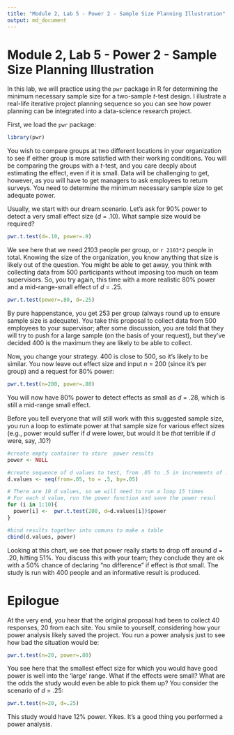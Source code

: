 ```yaml
---
title: "Module 2, Lab 5 - Power 2 - Sample Size Planning Illustration"
output: md_document
---
```


# Module 2, Lab 5 - Power 2 - Sample Size Planning Illustration

In this lab, we will practice using the `pwr` package in R for determining the minimum necessary sample size for a two-sample *t*-test design. I illustrate a real-life iterative project planning sequence so you can see how power planning can be integrated into a data-science research project. 

First, we load the `pwr` package:

```r
library(pwr)
```

You wish to compare groups at two different locations in your organization to see if either group is more satisfied with their working conditions. You will be comparing the groups with a *t*-test, and you care deeply about estimating the effect, even if it is small. Data will be challenging to get, however, as you will have to get managers to ask employees to return surveys. You need to determine the minimum necessary sample size to get adequate power. 

Usually, we start with our dream scenario. Let's ask for 90% power to detect a very small effect size (*d* = .10). What sample size would be required? 

```r
pwr.t.test(d=.10, power=.9)
```

We see here that we need 2103 people per group, or `r 2103*2` people in total. Knowing the size of the organization, you know anything that size is likely out of the question. You might be able to get away, you think with collecting data from 500 participants without imposing too much on team supervisors. So, you try again, this time with a more realistic 80% power and a mid-range-small effect of *d* = .25. 

```r
pwr.t.test(power=.80, d=.25)
```
By pure happenstance, you get 253 per group (always round up to ensure sample size is adequate). You take this proposal to collect data from 500 employees to your supervisor; after some discussion, you are told that they will try to push for a large sample (on the basis of your request), but they've decided 400 is the maximum they are likely to be able to collect. 

Now, you change your strategy. 400 is close to 500, so it's likely to be similar. You now leave out effect size and input *n* = 200 (since it's per group) and a request for 80% power:

```r
pwr.t.test(n=200, power=.80)
```
You will now have 80% power to detect effects as small as *d* = .28, which is still a mid-range small effect. 

Before you tell everyone that will still work with this suggested sample size, you run a loop to estimate power at that sample size for various effect sizes (e.g., power would suffer if *d* were lower, but would it be *that* terrible if *d* were, say, .10?)


```r
#create empty container to store  power results
power <- NULL

#create sequence of d values to test, from .05 to .5 in increments of .05
d.values <- seq(from=.05, to = .5, by=.05)

# There are 10 d values, so we will need to run a loop 15 times
# For each d value, run the power function and save the power resul
for (i in 1:10){
  power[i] <-  pwr.t.test(200, d=d.values[i])$power
}

#bind results together into comuns to make a table
cbind(d.values, power)
```
Looking at this chart, we see that power really starts to drop off around *d* = .20, hitting 51%. You discuss this with your team; they conclude they are  ok with a 50% chance of declaring "no difference" if effect is *that* small. The study is run with 400 people and an informative result is produced. 

# Epilogue
At the very end, you hear that the original proposal had been to collect 40 responses, 20 from each site. You smile to yourself, considering how your power analysis likely saved the project. You run a power analysis just to see how bad the situation would be: 

```r
pwr.t.test(n=20, power=.80)
```
You see here that the smallest effect size for which you would have good power is well into the 'large' range. What if the effects were small? What are the odds the study would even be able to pick them up? You consider the scenario of *d* = .25:

```r
pwr.t.test(n=20, d=.25)
```
This study would have 12% power. Yikes. It's a good thing you performed a power analysis. 

